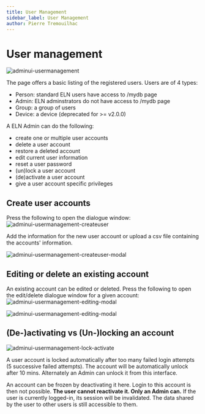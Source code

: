```yaml
---
title: User Management
sidebar_label: User Management
author: Pierre Tremouilhac
---
```


# User management

![adminui-usermanagement](@site/static/img/admin_ui/admin_ui-user_management.png)

The page offers a basic listing of the registered users.
Users are of 4 types:
- Person: standard ELN users have access to /mydb page 
- Admin: ELN adminstrators do not have access to /mydb page
- Group: a group of users
- Device: a device (deprecated for >= v2.0.0)

A ELN Admin can do the following:
- create one or multiple user accounts
- delete a user account
- restore a deleted account
- edit current user information
- reset a user password
- (un)lock a user account
- (de)activate a user account
- give a user account specific privileges

## Create user accounts 

Press the following to open the dialogue window:
![adminui-usermanagement-createuser](@site/static/img/admin_ui/admin_ui-user_management-newuser.png)

Add the information for the new user account or upload a csv file containing the accounts' information.

![adminui-usermanagement-createuser-modal](@site/static/img/admin_ui/admin_ui-user_management-newuser-mod.png)

## Editing or delete an existing account

An existing account can be edited or deleted. 
Press the following to open the edit/delete dialogue window for a given account: 
![adminui-usermanagement-editing-modal](@site/static/img/admin_ui/admin_ui-user_management-editing.png)

![adminui-usermanagement-editing-modal](@site/static/img/admin_ui/admin_ui-user_management-deleting-mod.png)



## (De-)activating vs (Un-)locking an account

![adminui-usermanagement-lock-activate](@site/static/img/admin_ui/admin_ui-user_management-lock-activate.png)

A user account is locked automatically after too many failed login attempts (5 successive failed attempts).
The account will be automatically unlock after 10 mins.
Alternately an Admin can unlock it from this interface.

An account can be frozen by deactivating it here. Login to this account is then not possible.
__The user cannot reactivate it. Only an Admin can.__
If the user is currently logged-in, its session will be invalidated.
The data shared by the user to other users is still accessible to them.






